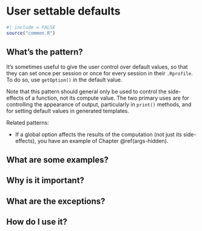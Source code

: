 # User settable defaults {#def-user}

```r
#| include = FALSE
source("common.R")
```

## What's the pattern?

It's sometimes useful to give the user control over default values, so that they can set once per session or once for every session in their `.Rprofile`.
To do so, use `getOption()` in the default value.

Note that this pattern should general only be used to control the side-effects of a function, not its compute value.
The two primary uses are for controlling the appearance of output, particularly in `print()` methods, and for setting default values in generated templates.

Related patterns:

-   If a global option affects the results of the computation (not just its side-effects), you have an example of Chapter \@ref(args-hidden).

## What are some examples?

## Why is it important?

## What are the exceptions?

## How do I use it?
